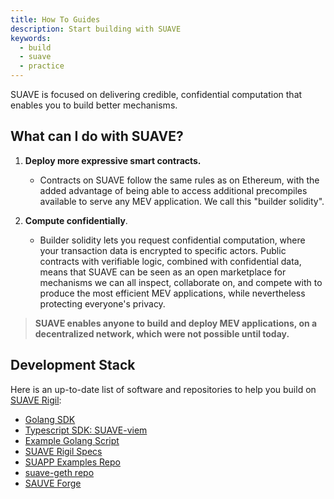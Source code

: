 ```yaml
---
title: How To Guides
description: Start building with SUAVE
keywords:
  - build
  - suave
  - practice
---
```


SUAVE is focused on delivering credible, confidential computation that enables you to build better mechanisms.

## What can I do with SUAVE?

1. **Deploy more expressive smart contracts.** 
    - Contracts on SUAVE follow the same rules as on Ethereum, with the added advantage of being able to access additional precompiles available to serve any MEV application. We call this "builder solidity".

2. **Compute confidentially**. 
    - Builder solidity lets you request confidential computation, where your transaction data is encrypted to specific actors. Public contracts with verifiable logic, combined with confidential data, means that SUAVE can be seen as an open marketplace for mechanisms we can all inspect, collaborate on, and compete with to produce the most efficient MEV applications, while nevertheless protecting everyone's privacy.

> **SUAVE enables anyone to build and deploy MEV applications, on a decentralized network, which were not possible until today.**  

## Development Stack

Here is an up-to-date list of software and repositories to help you build on [SUAVE Rigil](/technical/specs/rigil):

- [Golang SDK](/how-to/interact-with-suave/golang-sdk)
- [Typescript SDK: SUAVE-viem](/how-to/interact-with-suave/typescript-sdk)
- [Example Golang Script](/how-to/interact-with-suave/deploy-and-test-example-suapp)
- [SUAVE Rigil Specs](/technical/specs/rigil)
- [SUAPP Examples Repo](https://github.com/flashbots/suapp-examples)
- [suave-geth repo](https://github.com/flashbots/suave-geth)
- [SAUVE Forge](https://github.com/flashbots/suave-geth/blob/main/suave/sol/libraries/SuaveForge.sol)